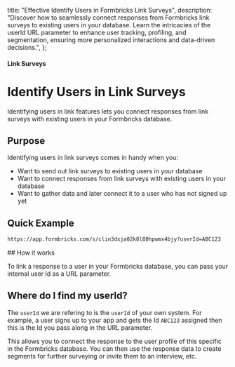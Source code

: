 

  title: "Effective Identify Users in Formbricks Link Surveys",
  description:
    "Discover how to seamlessly connect responses from Formbricks link surveys to existing users in your database. Learn the intricacies of the userId URL parameter to enhance user tracking, profiling, and segmentation, ensuring more personalized interactions and data-driven decisions.",
};

#### Link Surveys

# Identify Users in Link Surveys

Identifying users in link features lets you connect responses from link surveys with existing users in your Formbricks database.

## Purpose

Identifying users in link surveys comes in handy when you:

- Want to send out link surveys to existing users in your database
- Want to connect responses from link surveys with existing users in your database
- Want to gather data and later connect it to a user who has not signed up yet

## Quick Example

<Col>
<CodeGroup title="User Identification Example">

```txt
https://app.formbricks.com/s/clin3dxja02k8l80hpwmx4bjy?userId=ABC123
```

</CodeGroup>
</Col>
## How it works

To link a response to a user in your Formbricks database, you can pass your internal user Id as a URL parameter.

## Where do I find my userId?

The `userId` we are refering to is the `userId` of your own system. For example, a user signs up to your app and gets the Id `ABC123` assigned then this is the Id you pass along in the URL parameter.

This allows you to connect the response to the user profile of this specific in the Formbricks database. You can then use the response data to create segments for further surveying or invite them to an interview, etc.

<MdxImage
  src={PeopleView}
  alt="If users are identified by email, it will show. If not, the internal Id will be set."
  quality="100"
  className="max-w-full rounded-lg sm:max-w-3xl"
/>
